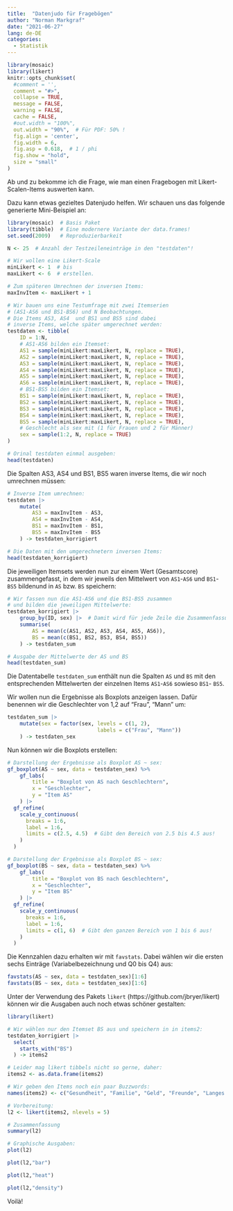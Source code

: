```yaml
---
title:  "Datenjudo für Fragebögen"
author: "Norman Markgraf"
date: "2021-06-27"
lang: de-DE
categories: 
  - Statistik
---
```


```r
library(mosaic)
library(likert)
knitr::opts_chunk$set(
  #comment = '', 
  comment = "#>",
  collapse = TRUE,
  message = FALSE,
  warning = FALSE,
  cache = FALSE,
  #out.width = "100%",
  out.width = "90%",  # Für PDF: 50% !
  fig.align = 'center',
  fig.width = 6,
  fig.asp = 0.618,  # 1 / phi
  fig.show = "hold",
  size = "small"
)
```

Ab und zu bekomme ich die Frage, wie man einen Fragebogen mit Likert-Scalen-Items auswerten kann.

Dazu kann etwas gezieltes Datenjudo helfen. Wir schauen uns das folgende generierte Mini-Beispiel an:

```r
library(mosaic)  # Basis Paket
library(tibble)  # Eine modernere Variante der data.frames!
set.seed(2009)   # Reproduzierbarkeit

N <- 25  # Anzahl der Testzeileneinträge in den "testdaten"!

# Wir wollen eine Likert-Scale 
minLikert <- 1  # bis
maxLikert <- 6  # erstellen.

# Zum späteren Umrechnen der inversen Items:
maxInvItem <- maxLikert + 1

# Wir bauen uns eine Testumfrage mit zwei Itemserien 
# (AS1-AS6 und BS1-BS6) und N Beobachtungen.
# Die Items AS3, AS4  und BS1 und BS5 sind dabei 
# inverse Items, welche später umgerechnet werden:
testdaten <- tibble(
    ID = 1:N,
    # AS1-AS6 bilden ein Itemset:
    AS1 = sample(minLikert:maxLikert, N, replace = TRUE),
    AS2 = sample(minLikert:maxLikert, N, replace = TRUE),
    AS3 = sample(minLikert:maxLikert, N, replace = TRUE),
    AS4 = sample(minLikert:maxLikert, N, replace = TRUE),
    AS5 = sample(minLikert:maxLikert, N, replace = TRUE),
    AS6 = sample(minLikert:maxLikert, N, replace = TRUE),
    # BS1-BS5 bilden ein Itemset:
    BS1 = sample(minLikert:maxLikert, N, replace = TRUE),
    BS2 = sample(minLikert:maxLikert, N, replace = TRUE),
    BS3 = sample(minLikert:maxLikert, N, replace = TRUE),
    BS4 = sample(minLikert:maxLikert, N, replace = TRUE),
    BS5 = sample(minLikert:maxLikert, N, replace = TRUE),
    # Geschlecht als sex mit (1 für Frauen und 2 für Männer)
    sex = sample(1:2, N, replace = TRUE)
)

# Orinal testdaten einmal ausgeben:
head(testdaten)
```

Die Spalten AS3, AS4 und BS1, BS5 waren inverse Items, die wir noch umrechnen müssen:

```r
# Inverse Item umrechnen:
testdaten |>
    mutate(
        AS3 = maxInvItem - AS3,
        AS4 = maxInvItem - AS4,
        BS1 = maxInvItem - BS1,
        BS5 = maxInvItem - BS5
    ) -> testdaten_korrigiert 

# Die Daten mit den umgerechnetern inversen Items:
head(testdaten_korrigiert)
```

Die jeweiligen Itemsets werden nun zur einem Wert (Gesamtscore) zusammengefasst, in dem wir jeweils den Mittelwert von `AS1`-`AS6` und `BS1`-`BS5` bildenund in `AS` bzw. `BS` speichern:

```r
# Wir fassen nun die AS1-AS6 und die BS1-BS5 zusammen 
# und bilden die jeweiligen Mittelwerte:
testdaten_korrigiert |>
    group_by(ID, sex) |>  # Damit wird für jede Zeile die Zusammenfassung gemacht!
    summarise(
        AS = mean(c(AS1, AS2, AS3, AS4, AS5, AS6)),
        BS = mean(c(BS1, BS2, BS3, BS4, BS5))
    ) -> testdaten_sum

# Ausgabe der Mittelwerte der AS und BS
head(testdaten_sum)
```

Die Datentabelle `testdaten_sum` enthält nun die Spalten `AS` und `BS` mit den entsprechenden Mittelwerten der einzelnen Items `AS1`-`AS6` sowieso `BS1`- `BS5`.

Wir wollen nun die Ergebnisse als Boxplots anzeigen lassen. Dafür benennen wir die Geschlechter von 1,2 auf "Frau", "Mann" um:

```r
testdaten_sum |>
    mutate(sex = factor(sex, levels = c(1, 2),
                             labels = c("Frau", "Mann"))
    ) -> testdaten_sex 
```

Nun können wir die Boxplots erstellen:

```r
# Darstellung der Ergebnisse als Boxplot AS ~ sex:
gf_boxplot(AS ~ sex, data = testdaten_sex) %>%
    gf_labs(
        title = "Boxplot von AS nach Geschlechtern",
        x = "Geschlechter",
        y = "Item AS"
    ) |>
  gf_refine(
    scale_y_continuous(
      breaks = 1:6, 
      label = 1:6,
      limits = c(2.5, 4.5)  # Gibt den Bereich von 2.5 bis 4.5 aus!
    )  
  )

# Darstellung der Ergebnisse als Boxplot BS ~ sex:
gf_boxplot(BS ~ sex, data = testdaten_sex) %>%
    gf_labs(
        title = "Boxplot von BS nach Geschlechtern",
        x = "Geschlechter",
        y = "Item BS"
    ) |>
  gf_refine(
    scale_y_continuous(
      breaks = 1:6, 
      label = 1:6,
      limits = c(1, 6)  # Gibt den ganzen Bereich von 1 bis 6 aus!
    )  
  )
```

Die Kennzahlen dazu erhalten wir mit `favstats`. Dabei wählen wir die ersten sechs Einträge (Variabelbezeichnung und Q0 bis Q4) aus:

```r
favstats(AS ~ sex, data = testdaten_sex)[1:6]
favstats(BS ~ sex, data = testdaten_sex)[1:6]
```

Unter der Verwendung des Pakets `likert` (https://github.com/jbryer/likert) können wir die Ausgaben auch noch etwas schöner gestalten:

```r
library(likert)

# Wir wählen nur den Itemset BS aus und speichern in in items2:
testdaten_korrigiert |>
  select(
    starts_with("BS")
  ) -> items2

# Leider mag likert tibbels nicht so gerne, daher:
items2 <- as.data.frame(items2)

# Wir geben den Items noch ein paar Buzzwords:
names(items2) <- c("Gesundheit", "Familie", "Geld", "Freunde", "Langes Leben")

# Vorbereitung:
l2 <- likert(items2, nlevels = 5)

# Zusammenfassung
summary(l2)

# Graphische Ausgaben:
plot(l2)

plot(l2,"bar")

plot(l2,"heat")

plot(l2,"density")
```

Voilà!

